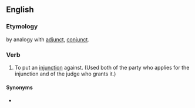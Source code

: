==English==

===Etymology===
{{back-formation|en|injunction}} by analogy with [[adjunct]], [[conjunct]].

===Verb===
{{en-verb}}

# {{lb|en|legal|transitive}} To put an [[injunction]] against. (Used both of the party who applies for the injunction and of the judge who grants it.)

====Synonyms====
* {{l|en|enjoin}}